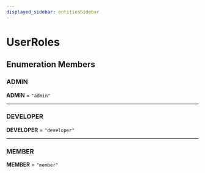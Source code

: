 ```yaml
---
displayed_sidebar: entitiesSidebar
---
```



# UserRoles

## Enumeration Members

### ADMIN

 **ADMIN** = ``"admin"``

___

### DEVELOPER

 **DEVELOPER** = ``"developer"``

___

### MEMBER

 **MEMBER** = ``"member"``
